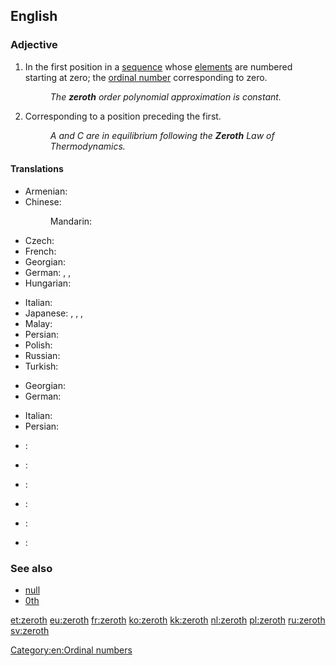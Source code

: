 ==English==
{{wikipedia}}
{{ordinalbox|en||0th|1st||first|card=zero}}

===Adjective===
{{en-adj|-}}

# {{context|mathematics|lang=en}} In the first position in a [[sequence]] whose [[element]]s are numbered starting at zero; the [[ordinal number]] corresponding to zero.
#: ''The '''zeroth''' order polynomial approximation is constant.''
# Corresponding to a position preceding the first.
#: ''A and C are in equilibrium following the '''Zeroth''' Law of Thermodynamics.''

====Translations====
{{trans-top|ordinal number corresponding to zero}}
* Armenian: {{t-|hy|զրոերորդ|tr=zroerord|sc=Armn}}
* Chinese:
*: Mandarin: {{t|cmn|第零|tr=dìlíng|sc=Hani}}
* Czech: {{t-|cs|nultý|m}}
* French: {{t+|fr|zérotième}}
* Georgian: {{t-|ka|ნულოვანი|tr=nulovani|sc=Geor}}
* German: {{t+|de|nullter|m}}, {{t+|de|nullte|f}} {{qualifier|or masculine and neutral definite}}, {{t+|de|nulltes|n}}
* Hungarian: {{t+|hu|nulladik}}
{{trans-mid}}
* Italian: {{t-|it|zeresimo}}
* Japanese: {{t-|ja|第零|tr=dairei|sc=Jpan}}, {{t-|ja|第ゼロ|tr=dai-zero|sc=Jpan}}, {{t-|ja|零番目|tr=reiban-me|sc=Jpan}}, {{t-|ja|ゼロ番目|tr=zero-ban-me|sc=Jpan}}
* Malay: {{t-|ms|kekosong}}
* Persian: {{t-|fa|صفرم|tr=sefrom|sc=fa-Arab}}
* Polish: {{t+|pl|zerowy|m}}
* Russian: {{t+|ru|нулевой|tr=nulevój}}
* Turkish: {{t+|tr|sıfırıncı}}
{{trans-bottom}}

{{trans-top|corresponding to a position preceding the first}}
* Georgian: {{t-|ka|ნულოვანი|tr=nulovani|sc=Geor}}
* German: {{t+|de|nullte}}
{{trans-mid}}
* Italian: {{t-|it|zeresimo}}
* Persian: {{t-|fa|صفرم|tr=sefrom|sc=fa-Arab}}
{{trans-bottom}}

{{checktrans-top}}
* {{ttbc|nl}}: {{t|nl|nulde}}
* {{ttbc|eo}}: {{t-|eo|nula}}
* {{ttbc|fr}}: {{t|fr|zeroième}}
{{trans-mid}}
* {{ttbc|no}}: {{t-|no|nulte}}
* {{ttbc|nov}}: {{t|nov|seroesmi}}
* {{ttbc|pt}}: {{t|pt|zerésimo}}
{{trans-bottom}}

===See also===
* [[null]]
* [[0th]]

[[Category:en:Ordinal numbers]]

[[et:zeroth]]
[[eu:zeroth]]
[[fr:zeroth]]
[[ko:zeroth]]
[[kk:zeroth]]
[[nl:zeroth]]
[[pl:zeroth]]
[[ru:zeroth]]
[[sv:zeroth]]